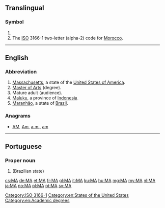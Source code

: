 {{also|Appendix:Variations of "ma"}}
==Translingual==

===Symbol===
{{head|mul|symbol}}

# {{SI-unit-abb|mega|ampere|[[electrical current]]}}
# The [[ISO]] 3166-1 two-letter (alpha-2) code for [[Morocco]].

[[Category:ISO 3166-1]]

----

==English==

===Abbreviation===
{{head|en|abbreviation}}

# [[Massachusetts]], a state of the [[United States of America]].
# [[Master of Arts]] (degree).
# Mature adult (audience).
# [[Maluku]], a province of [[Indonesia]].
# [[Maranhão]], a state of [[Brazil]].

===Anagrams===
* [[AM#English|AM]], [[Am#English|Am]], [[a.m.#English|a.m.]], [[am#English|am]]

[[Category:en:States of the United States]]
[[Category:en:Academic degrees]]
----

==Portuguese==

===Proper noun===
{{pt-proper noun|m}}

# {{abbreviation of|Maranhão|lang=pt}} (Brazilian state)

[[cs:MA]]
[[de:MA]]
[[et:MA]]
[[fr:MA]]
[[gl:MA]]
[[it:MA]]
[[ku:MA]]
[[hu:MA]]
[[mg:MA]]
[[my:MA]]
[[nl:MA]]
[[ja:MA]]
[[no:MA]]
[[pl:MA]]
[[pt:MA]]
[[sv:MA]]